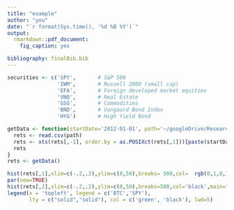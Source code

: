 ```yaml
---
title: "example"
author: "you"
date: "`r format(Sys.time(), '%d %B %Y')`"
output:
  rmarkdown::pdf_document:
    fig_caption: yes

bibliography: finalBib.bib
---
```

\newcommand{\vect}[1]{\boldsymbol{#1}}
\newcommand\addtag{\refstepcounter{equation}\tag{\theequation}}


```r
securities <- c('SPY',       # S&P 500
                'IWM',       # Russell 2000 (small cap)
                'EFA',       # Foreign developed market equities
                'VNQ',       # Real Estate
                'GSG',       # Commodities
                'BND',       # Vangaurd Bond Index
                'HYG')       # High Yield Bond

getData <- function(startDate='2012-01-01', path='~/googleDrive/Research/BTC_diversification/Data/newData.csv'){
  rets <- read.csv(path)
  rets <- xts(rets[,-1], order.by = as.POSIXct(rets[,1]))[paste(startDate,'/2016-05-20',sep='')]
  rets
}
rets <- getData()

hist(rets[,1],xlim=c(-.2,.2),ylim=c(0,50),breaks= 500,col=  rgb(0,1,0,1),main="Return Histograms for BTC and SPY",xlab="Return")
par(new=TRUE)
hist(rets[,2],xlim=c(-.2,.2),ylim=c(0,50),breaks=500,col='black',main="",xlab="",ylab="")
legend(x = 'topleft', legend = c('BTC','SPY'),
       lty = c("solid","solid"), col = c('green', 'black'), lwd=5)


```


\bstctlcite{IEEEexample:BSTcontrol}